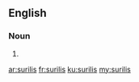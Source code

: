 ==English==

===Noun===
{{head|en}}

# {{plural of|surili}}

[[ar:surilis]]
[[fr:surilis]]
[[ku:surilis]]
[[my:surilis]]
